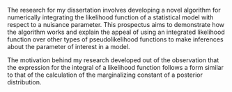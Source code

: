 \chapter{Preface}

\section{Introduction}

The research for my dissertation involves developing a novel algorithm for numerically integrating the likelihood function of a statistical model with respect to a nuisance parameter. This prospectus aims to demonstrate how the algorithm works and explain the appeal of using an integrated likelihood function over other types of pseudolikelihood functions to make inferences about the parameter of interest in a model.

\section{Motivation}

The motivation behind my research developed out of the observation that the expression for the integral of a likelihood function follows a form similar to that of the calculation of the marginalizing constant of a posterior distribution. 






